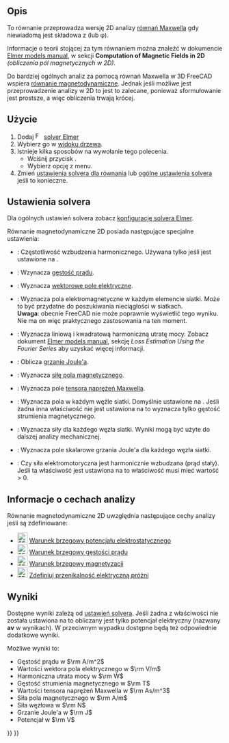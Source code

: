 <languages/>

{{Docnav
|[[FEM_EquationMagnetodynamic/pl|Równanie magnetodynamiczne]]
|[[FEM_EquationStaticCurrent/pl|Równanie przepływu prądu stałego]]
|[[FEM_Workbench/pl|środowisko pracy MES]]
|IconL=FEM_EquationMagnetodynamic.svg
|IconR=FEM_EquationStaticCurrent.svg
|IconC=Workbench_FEM.svg
}}

<div class="mw-translate-fuzzy">
{{GuiCommand/pl
|Name=FEM EquationMagnetodynamic2D
|Name/pl=MES: Równanie magnetodynamiczne 2D
|MenuLocation=Rozwiąż → Równania elektromagnetyczne → Równanie magnetodynamiczne 2D
|Workbenches=[[FEM_Workbench/pl|MES]]
|Version=0.21
|SeeAlso=[[FEM_EquationMagnetodynamic/pl|Równanie magnetodynamiczne]]
}}
</div>

<span id="Description"></span>
==Opis==

To równanie przeprowadza wersję 2D analizy [https://pl.wikipedia.org/wiki/R%C3%B3wnania_Maxwella równań Maxwella] gdy niewiadomą jest składowa z (lub φ).

Informacje o teorii stojącej za tym równaniem można znaleźć w dokumencie [http://www.elmerfem.org/blog/documentation/ Elmer models manual], w sekcji '''Computation of Magnetic Fields in 2D''' ''(obliczenia pól magnetycznych w 2D)''.

Do bardziej ogólnych analiz za pomocą równań Maxwella w 3D FreeCAD wspiera [[FEM_EquationMagnetodynamic/pl|równanie magnetodynamiczne]]. Jednak jeśli możliwe jest przeprowadzenie analizy w 2D to jest to zalecane, ponieważ sformułowanie jest prostsze, a więc obliczenia trwają krócej.

<span id="Usage"></span>
==Użycie==

<div class="mw-translate-fuzzy">
# Dodaj [[Image:FEM_SolverElmer.svg|16px|link=FEM_SolverElmer#Equations]] [[FEM_SolverElmer/pl#Równania|solver Elmer]]
# Wybierz go w [[Tree_view/pl|widoku drzewa]].
# Istnieje kilka sposobów na wywołanie tego polecenia.
#* Wciśnij przycisk {{Button|[[Image:FEM_EquationMagnetodynamic2D.svg|16px]] [[FEM_EquationMagnetodynamic2D/pl|Równanie magnetodynamiczne 2D]]}}.
#* Wybierz opcję {{MenuCommand|Rozwiąż → Równania elektromagnetyczne → Równanie magnetodynamiczne 2D}} z menu.
# Zmień [[#Ustawienia_solvera|ustawienia solvera dla równania]] lub [[FEM_SolverElmer_SolverSettings/pl|ogólne ustawienia solvera]] jeśli to konieczne.
</div>

<span id="Solver_Settings"></span>
==Ustawienia solvera==

Dla ogólnych ustawień solvera zobacz [[FEM_SolverElmer_SolverSettings/pl|konfigurację solvera Elmer]].

Równanie magnetodynamiczne 2D posiada następujące specjalne ustawienia:
* {{PropertyData|Angular Frequency}}: Częstotliwość wzbudzenia harmonicznego. Używana tylko jeśli {{PropertyData|Is Harmonic}} jest ustawione na {{true/pl}}.
* {{PropertyData|Calculate Current Density}}: Wzynacza [https://pl.wikipedia.org/wiki/G%C4%99sto%C5%9B%C4%87_pr%C4%85du_elektrycznego gęstość prądu].
* {{PropertyData|Calculate Electric Field}}: Wyznacza [https://pl.wikipedia.org/wiki/Pole_elektryczne wektorowe pole elektryczne].
* {{PropertyData|Calculate Elemental Fields}}: Wyznacza pola elektromagnetyczne w każdym elemencie siatki. Może to być przydatne do poszukiwania nieciągłości w siatkach.</br>'''Uwaga''': obecnie FreeCAD nie może poprawnie wyświetlić tego wyniku. Nie ma on więc praktycznego zastosowania na ten moment.
* {{PropertyData|Calculate Harmonic Loss}}: Wyznacza liniową i kwadratową harmoniczną utratę mocy. Zobacz dokument [https://www.elmerfem.org/blog/documentation/ Elmer models manual], sekcję ''Loss Estimation Using the Fourier Series'' aby uzyskać więcej informacji.
* {{PropertyData|Calculate Joule Heating}}: Oblicza [https://en.wikipedia.org/wiki/Joule_heating grzanie Joule'a].
* {{PropertyData|Calculate Magnetic Strength}}: Wyznacza [https://pl.wikipedia.org/wiki/Pole_magnetyczne siłę pola magnetycznego].
* {{PropertyData|Calculate Maxwell Stress}}: Wyznacza pole [https://en.wikipedia.org/wiki/Maxwell_stress_tensor tensora naprężeń Maxwella].
* {{PropertyData|Calculate Nodal Fields}}: Wyznacza pola w każdym węźle siatki. Domyślnie ustawione na {{true/pl}}. Jeśli żadna inna właściwość {{PropertyData|Calculate *}} nie jest ustawiona na {{true/pl}} to wyznacza tylko gęstość strumienia magnetycznego.
* {{PropertyData|Calculate Nodal Forces}}: Wyznacza siły dla każdego węzła siatki. Wyniki mogą być użyte do dalszej analizy mechanicznej.
* {{PropertyData|Calculate Nodal Heating}}: Wyznacza pole skalarowe grzania Joule'a dla każdego węzła siatki.
* {{PropertyData|Is Harmonic}}: Czy siła elektromotoryczna jest harmonicznie wzbudzana (prąd stały). Jeśli ta właściwość jest ustawiona na {{true/pl}} to właściwość {{PropertyData|Angular Frequency}} musi mieć wartość > 0.

<span id="Analysis_Feature_Information"></span>
==Informacje o cechach analizy==

Równanie magnetodynamiczne 2D uwzględnia następujące cechy analizy jeśli są zdefiniowane:

* [[Image:FEM_ConstraintElectrostaticPotential.svg|24px]] [[FEM_ConstraintElectrostaticPotential/pl|Warunek brzegowy potencjału elektrostatycznego]]
* [[Image:FEM_ConstraintCurrentDensity.svg|24px]] [[FEM_ConstraintCurrentDensity/pl|Warunek brzegowy gęstości prądu]]
* [[Image:FEM_ConstraintMagnetization.svg|24px]] [[FEM_ConstraintMagnetization/pl|Warunek brzegowy magnetyzacji]]
* [[Image:FEM_ConstantVacuumPermittivity.svg|24px]] [[FEM_ConstantVacuumPermittivity/pl|Zdefiniuj przenikalność elektryczną próżni]]

<span id="Results"></span>
==Wyniki==

Dostępne wyniki zależą od [[#Ustawienia_solvera|ustawień solvera]]. Jeśli żadna z właściwości {{PropertyData|Calculate *}} nie została ustawiona na {{true/pl}} to obliczany jest tylko potencjał elektryczny (nazwany '''av''' w wynikach). W przeciwnym wypadku dostępne będą też odpowiednie dodatkowe wyniki.

Możliwe wyniki to:
* Gęstość prądu w <math>\rm A/m^2</math>
* Wartości wektora pola elektrycznego w <math>\rm V/m</math>
* Harmoniczna utrata mocy w <math>\rm W</math>
* Gęstość strumienia magnetycznego w <math>\rm T</math>
* Wartości tensora naprężeń Maxwella w <math>\rm As/m^3</math>
* Siła pola magnetycznego w <math> \rm A/m</math>
* Siła węzłowa w <math>\rm N</math>
* Grzanie Joule'a w <math>\rm J</math>
* Potencjał w <math>\rm V</math>


{{Docnav
|[[FEM_EquationMagnetodynamic/pl|Równanie magnetodynamiczne]]
|[[FEM_EquationStaticCurrent/pl|Równanie przepływu prądu stałego]]
|[[FEM_Workbench/pl|środowisko pracy MES]]
|IconL=FEM_EquationMagnetodynamic.svg
|IconR=FEM_EquationStaticCurrent.svg
|IconC=Workbench_FEM.svg
}}

{{FEM Tools navi{{#translation:}}}}
{{Userdocnavi{{#translation:}}}}
